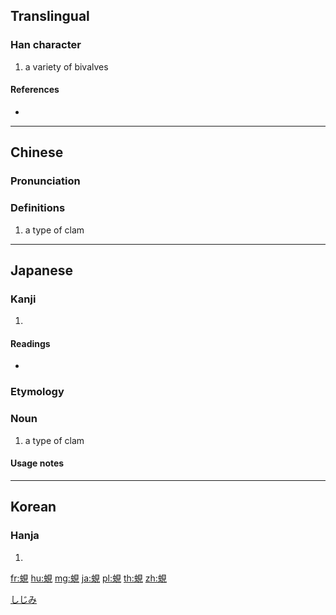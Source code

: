 {{character info/new}}
{{also|蚬}}
==Translingual==

===Han character===
{{Han char|rn=142|rad=虫|as=07|sn=13|four=56110|canj=LIBUU}}

# a variety of bivalves

====References====
* {{Han ref|kx=1084.110|dkj=33093|dj=1552.030|hdz=42855.080|uh=8706|ud=34566|bh=B8C3|bd=47299}}

----

==Chinese==
{{zh-forms|s=蚬}}
{{wikipedia|lang=zh}}

===Pronunciation===
{{zh-pron
|m=xiǎn
|c=hin2
|h=pfs=hán
|md=
|mn=
|w=
|mc=y
|oc=y
|cat=n
}}

===Definitions===
{{zh-hanzi}}

# a type of clam {{rfgloss|zh}}

{{zh-cat|Bivalves}}

----

==Japanese==

===Kanji===
{{ja-kanji|grade=|rs=虫07}}

# {{defn|lang=ja|sort=虫07}}

====Readings====
* {{ja-readings|on=[[けん]] (ken), [[げん]] (gen)|kun=[[しじみ]] (shijimi)|nanori=}}

===Etymology===
{{ja-kanjitab|しじみ|yomi=k}}
{{wikipedia|lang=ja}}

{{rfe|ja}}

===Noun===
{{ja-noun|しじみ|シジミ}}

# a type of clam {{rfgloss|ja}}

====Usage notes====
{{U:ja:biology}}

[[Category:ja:Bivalves|しじみ]]

----

==Korean==

===Hanja===
{{ko-hanja|hangeul=현|eumhun=|rv=hyeon|mr=hyŏn|y=hyen}}

# {{defn|lang=ko|sort=虫07}}

[[fr:蜆]]
[[hu:蜆]]
[[mg:蜆]]
[[ja:蜆]]
[[pl:蜆]]
[[th:蜆]]
[[zh:蜆]]